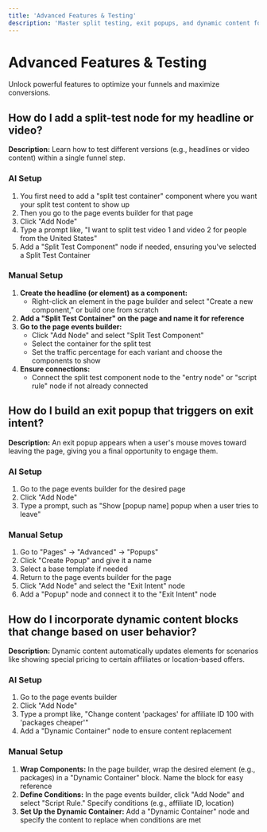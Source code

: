 ```yaml
---
title: 'Advanced Features & Testing'
description: 'Master split testing, exit popups, and dynamic content for enhanced funnel performance'
---
```


# Advanced Features & Testing

Unlock powerful features to optimize your funnels and maximize conversions.

## How do I add a split-test node for my headline or video?

**Description:** Learn how to test different versions (e.g., headlines or video content) within a single funnel step.

### AI Setup
1. You first need to add a "split test container" component where you want your split test content to show up
2. Then you go to the page events builder for that page
3. Click "Add Node"
4. Type a prompt like, "I want to split test video 1 and video 2 for people from the United States"
5. Add a "Split Test Component" node if needed, ensuring you've selected a Split Test Container

### Manual Setup
1. **Create the headline (or element) as a component:**
   - Right-click an element in the page builder and select "Create a new component," or build one from scratch
2. **Add a "Split Test Container" on the page and name it for reference**
3. **Go to the page events builder:**
   - Click "Add Node" and select "Split Test Component"
   - Select the container for the split test
   - Set the traffic percentage for each variant and choose the components to show
4. **Ensure connections:**
   - Connect the split test component node to the "entry node" or "script rule" node if not already connected

## How do I build an exit popup that triggers on exit intent?

**Description:** An exit popup appears when a user's mouse moves toward leaving the page, giving you a final opportunity to engage them.

### AI Setup
1. Go to the page events builder for the desired page
2. Click "Add Node"
3. Type a prompt, such as "Show [popup name] popup when a user tries to leave"

### Manual Setup
1. Go to "Pages" → "Advanced" → "Popups"
2. Click "Create Popup" and give it a name
3. Select a base template if needed
4. Return to the page events builder for the page
5. Click "Add Node" and select the "Exit Intent" node
6. Add a "Popup" node and connect it to the "Exit Intent" node

## How do I incorporate dynamic content blocks that change based on user behavior?

**Description:** Dynamic content automatically updates elements for scenarios like showing special pricing to certain affiliates or location-based offers.

### AI Setup
1. Go to the page events builder
2. Click "Add Node"
3. Type a prompt like, "Change content 'packages' for affiliate ID 100 with 'packages cheaper'"
4. Add a "Dynamic Container" node to ensure content replacement

### Manual Setup
1. **Wrap Components:** In the page builder, wrap the desired element (e.g., packages) in a "Dynamic Container" block. Name the block for easy reference
2. **Define Conditions:** In the page events builder, click "Add Node" and select "Script Rule." Specify conditions (e.g., affiliate ID, location)
3. **Set Up the Dynamic Container:** Add a "Dynamic Container" node and specify the content to replace when conditions are met 